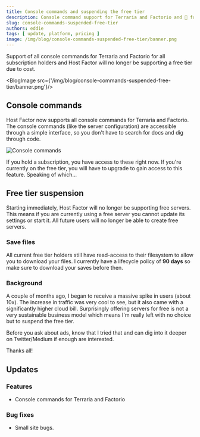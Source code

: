 ```yaml
---
title: Console commands and suspending the free tier
description: Console command support for Terraria and Factorio and 👋 for now to free tier.
slug: console-commands-suspended-free-tier
authors: eddie
tags: [ update, platform, pricing ]
image: /img/blog/console-commands-suspended-free-tier/banner.png
---
```


Support of all console commands for Terraria and Factorio for all subscription holders and
Host Factor will no longer be supporting a free tier due to cost.

<BlogImage src={'/img/blog/console-commands-suspended-free-tier/banner.png'}/>

<!--truncate-->

## Console commands

Host Factor now supports all console commands for Terraria and Factorio. The console commands
(like the server configuration) are accessible through a simple interface, so you don't have to
search for docs and dig through code.

![Console commands](/img/blog/console-commands-suspended-free-tier/console.png)

If you hold a subscription, you have access to these right now. If you're currently on the free tier,
you will have to upgrade to gain access to this feature. Speaking of which...

## Free tier suspension

Starting immediately, Host Factor will no longer be supporting free servers. This means if you are currently
using a free server you cannot update its settings or start it. All future users will no longer be able to create
free servers.

### Save files
All current free tier holders still have read-access to their filesystem to allow you to download your files.
I currently have a lifecycle policy of **90 days** so make sure to download your saves before then.

### Background

A couple of months ago, I began to receive a massive spike in users (about 10x). The increase in traffic was very
cool to see, but it also came with a significantly higher cloud bill. Surprisingly offering servers for free
is not a very sustainable business model which means I'm really left with no choice but to suspend the free tier.

Before you ask about ads, know that I tried that and can dig into it deeper on Twitter/Medium if enough are interested.


Thanks all!

## Updates

### Features
* Console commands for Terraria and Factorio

### Bug fixes
* Small site bugs.
